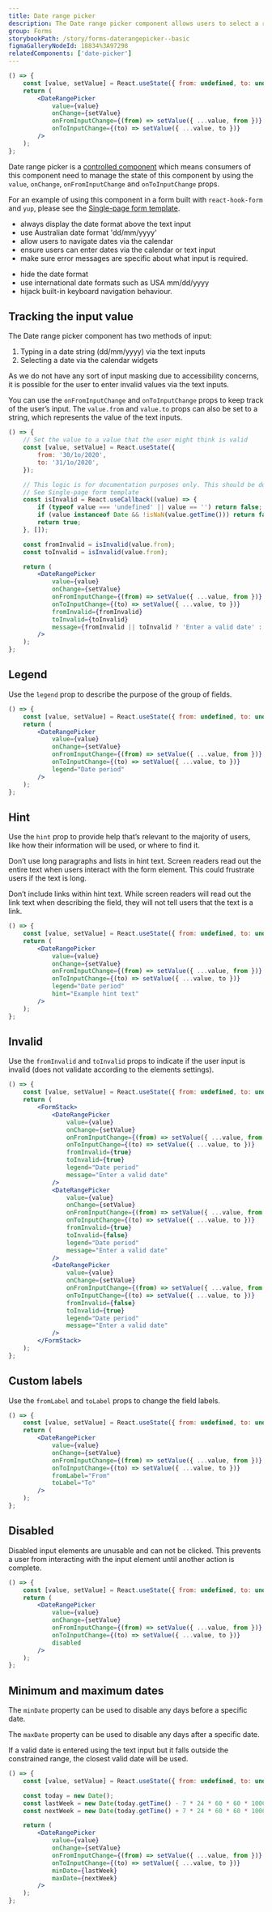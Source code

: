 ```yaml
---
title: Date range picker
description: The Date range picker component allows users to select a range of dates via a calendar or text input.
group: Forms
storybookPath: /story/forms-daterangepicker--basic
figmaGalleryNodeId: 18834%3A97298
relatedComponents: ['date-picker']
---
```


```jsx live
() => {
	const [value, setValue] = React.useState({ from: undefined, to: undefined });
	return (
		<DateRangePicker
			value={value}
			onChange={setValue}
			onFromInputChange={(from) => setValue({ ...value, from })}
			onToInputChange={(to) => setValue({ ...value, to })}
		/>
	);
};
```

Date range picker is a [controlled component](https://reactjs.org/docs/forms.html#controlled-components) which means consumers of this component need to manage the state of this component by using the `value`, `onChange`, `onFromInputChange` and `onToInputChange` props.

For an example of using this component in a form built with `react-hook-form` and `yup`, please see the [Single-page form template](/templates/single-page-form).

<DoHeading />

- always display the date format above the text input
- use Australian date format 'dd/mm/yyyy'
- allow users to navigate dates via the calendar
- ensure users can enter dates via the calendar or text input
- make sure error messages are specific about what input is required.

<DontHeading />

- hide the date format
- use international date formats such as USA mm/dd/yyyy
- hijack built-in keyboard navigation behaviour.

## Tracking the input value

The Date range picker component has two methods of input:

1. Typing in a date string (dd/mm/yyyy) via the text inputs
2. Selecting a date via the calendar widgets

As we do not have any sort of input masking due to accessibility concerns, it is possible for the user to enter invalid values via the text inputs.

You can use the `onFromInputChange` and `onToInputChange` props to keep track of the user’s input. The `value.from` and `value.to` props can also be set to a string, which represents the value of the text inputs.

```jsx live
() => {
	// Set the value to a value that the user might think is valid
	const [value, setValue] = React.useState({
		from: '30/1o/2020',
		to: '31/1o/2020',
	});

	// This logic is for documentation purposes only. This should be done with `yup` or `zod`.
	// See Single-page form template
	const isInvalid = React.useCallback((value) => {
		if (typeof value === 'undefined' || value == '') return false;
		if (value instanceof Date && !isNaN(value.getTime())) return false;
		return true;
	}, []);

	const fromInvalid = isInvalid(value.from);
	const toInvalid = isInvalid(value.from);

	return (
		<DateRangePicker
			value={value}
			onChange={setValue}
			onFromInputChange={(from) => setValue({ ...value, from })}
			onToInputChange={(to) => setValue({ ...value, to })}
			fromInvalid={fromInvalid}
			toInvalid={toInvalid}
			message={fromInvalid || toInvalid ? 'Enter a valid date' : undefined}
		/>
	);
};
```

## Legend

Use the `legend` prop to describe the purpose of the group of fields.

```jsx live
() => {
	const [value, setValue] = React.useState({ from: undefined, to: undefined });
	return (
		<DateRangePicker
			value={value}
			onChange={setValue}
			onFromInputChange={(from) => setValue({ ...value, from })}
			onToInputChange={(to) => setValue({ ...value, to })}
			legend="Date period"
		/>
	);
};
```

## Hint

Use the `hint` prop to provide help that’s relevant to the majority of users, like how their information will be used, or where to find it.

Don’t use long paragraphs and lists in hint text. Screen readers read out the entire text when users interact with the form element. This could frustrate users if the text is long.

Don’t include links within hint text. While screen readers will read out the link text when describing the field, they will not tell users that the text is a link.

```jsx live
() => {
	const [value, setValue] = React.useState({ from: undefined, to: undefined });
	return (
		<DateRangePicker
			value={value}
			onChange={setValue}
			onFromInputChange={(from) => setValue({ ...value, from })}
			onToInputChange={(to) => setValue({ ...value, to })}
			legend="Date period"
			hint="Example hint text"
		/>
	);
};
```

## Invalid

Use the `fromInvalid` and `toInvalid` props to indicate if the user input is invalid (does not validate according to the elements settings).

```jsx live
() => {
	const [value, setValue] = React.useState({ from: undefined, to: undefined });
	return (
		<FormStack>
			<DateRangePicker
				value={value}
				onChange={setValue}
				onFromInputChange={(from) => setValue({ ...value, from })}
				onToInputChange={(to) => setValue({ ...value, to })}
				fromInvalid={true}
				toInvalid={true}
				legend="Date period"
				message="Enter a valid date"
			/>
			<DateRangePicker
				value={value}
				onChange={setValue}
				onFromInputChange={(from) => setValue({ ...value, from })}
				onToInputChange={(to) => setValue({ ...value, to })}
				fromInvalid={true}
				toInvalid={false}
				legend="Date period"
				message="Enter a valid date"
			/>
			<DateRangePicker
				value={value}
				onChange={setValue}
				onFromInputChange={(from) => setValue({ ...value, from })}
				onToInputChange={(to) => setValue({ ...value, to })}
				fromInvalid={false}
				toInvalid={true}
				legend="Date period"
				message="Enter a valid date"
			/>
		</FormStack>
	);
};
```

## Custom labels

Use the `fromLabel` and `toLabel` props to change the field labels.

```jsx live
() => {
	const [value, setValue] = React.useState({ from: undefined, to: undefined });
	return (
		<DateRangePicker
			value={value}
			onChange={setValue}
			onFromInputChange={(from) => setValue({ ...value, from })}
			onToInputChange={(to) => setValue({ ...value, to })}
			fromLabel="From"
			toLabel="To"
		/>
	);
};
```

## Disabled

Disabled input elements are unusable and can not be clicked. This prevents a user from interacting with the input element until another action is complete.

```jsx live
() => {
	const [value, setValue] = React.useState({ from: undefined, to: undefined });
	return (
		<DateRangePicker
			value={value}
			onChange={setValue}
			onFromInputChange={(from) => setValue({ ...value, from })}
			onToInputChange={(to) => setValue({ ...value, to })}
			disabled
		/>
	);
};
```

## Minimum and maximum dates

The `minDate` property can be used to disable any days before a specific date.

The `maxDate` property can be used to disable any days after a specific date.

If a valid date is entered using the text input but it falls outside the constrained range, the closest valid date will be used.

```jsx live
() => {
	const [value, setValue] = React.useState({ from: undefined, to: undefined });

	const today = new Date();
	const lastWeek = new Date(today.getTime() - 7 * 24 * 60 * 60 * 1000);
	const nextWeek = new Date(today.getTime() + 7 * 24 * 60 * 60 * 1000);

	return (
		<DateRangePicker
			value={value}
			onChange={setValue}
			onFromInputChange={(from) => setValue({ ...value, from })}
			onToInputChange={(to) => setValue({ ...value, to })}
			minDate={lastWeek}
			maxDate={nextWeek}
		/>
	);
};
```
